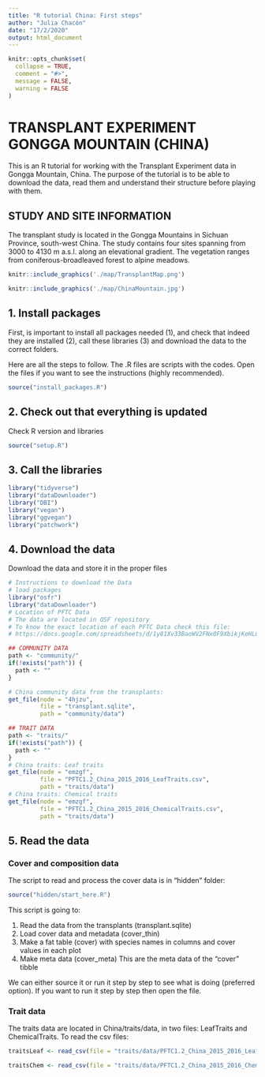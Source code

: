 ```yaml
---
title: "R tutorial China: First steps"
author: "Julia Chacón"
date: "17/2/2020"
output: html_document
---
```

<style>
p.caption {
  font-size: 0.8em;
}
</style>

```r
knitr::opts_chunk$set(
  collapse = TRUE,
  comment = "#>",
  message = FALSE,
  warning = FALSE
)
```

# TRANSPLANT EXPERIMENT GONGGA MOUNTAIN (CHINA)

This is an R tutorial for working with the Transplant Experiment data in Gongga Mountain, China. The purpose of the tutorial is to be able to download the data, read them and understand their structure before playing with them.

## STUDY AND SITE INFORMATION

The transplant study is located in the Gongga Mountains in Sichuan Province, south-west China. The study contains four sites spanning from 3000 to 4130 m a.s.l. along an elevational gradient. The vegetation ranges from coniferous-broadleaved forest to alpine meadows.

```r
knitr::include_graphics('./map/TransplantMap.png')
```

```r
knitr::include_graphics('./map/ChinaMountain.jpg')
```

## 1. Install packages

First, is important to install all packages needed (1), and check that indeed they are installed (2), call these libraries (3) and download the data to the correct folders.

Here are all the steps to follow. The .R files are scripts with the codes. Open the files if you want to see the instructions (highly recommended).

```r
source("install_packages.R")
```

## 2. Check out that everything is updated 
 
Check R version and libraries
 
```r
source("setup.R")
```

## 3. Call the libraries
```r
library("tidyverse")
library("dataDownloader")
library("DBI")
library("vegan")
library("ggvegan")
library("patchwork")
```

## 4. Download the data

Download the data and store it in the proper files

```r
# Instructions to download the Data
# load packages
library("osfr")
library("dataDownloader")
# Location of PFTC Data
# The data are located in OSF repository
# To know the exact location of each PFTC Data check this file:
# https://docs.google.com/spreadsheets/d/1y81Xv33BaoWV2FNx0F9XbikjKeHLGNxfmWZ2w4xmISk/edit#gid=0

## COMMUNITY DATA
path <- "community/"
if(!exists("path")) {
  path <- ""
}

# China community data from the transplants:
get_file(node = "4hjzu",
         file = "transplant.sqlite",
         path = "community/data")

## TRAIT DATA
path <- "traits/"
if(!exists("path")) {
  path <- ""
}
# China traits: Leaf traits
get_file(node = "emzgf",
         file = "PFTC1.2_China_2015_2016_LeafTraits.csv",
         path = "traits/data")
# China traits: Chemical traits
get_file(node = "emzgf",
         file = "PFTC1.2_China_2015_2016_ChemicalTraits.csv",
         path = "traits/data")
```

## 5. Read the data

### Cover and composition data

The script to read and process the cover data is in "hidden" folder:

```r
source("hidden/start_here.R")
```

This script is going to:
  
1. Read the data from the transplants (transplant.sqlite)
2. Load cover data and metadata (cover_thin)
3. Make a fat table (cover) with species names in columns and cover values in each plot
4. Make meta data (cover_meta) This are the meta data of the "cover" tibble

We can either source it or run it step by step to see what is doing (preferred option). If you want to run it step by step then open the file.

### Trait data

The traits data are located in China/traits/data, in two files: LeafTraits and ChemicalTraits. 
                                                            To read the csv files:
```r
traitsLeaf <- read_csv(file = "traits/data/PFTC1.2_China_2015_2016_LeafTraits.csv", col_names = TRUE)

traitsChem <- read_csv(file = "traits/data/PFTC1.2_China_2015_2016_ChemicalTraits.csv", col_names = TRUE)
```
                                                                                                                 
                